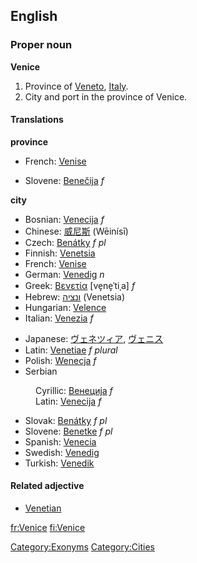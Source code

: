 ==English==
===Proper noun===
'''Venice'''

# Province of [[Veneto]], [[Italy]].
# City and port in the province of Venice.

====Translations====
'''province'''
{{top}}
*French: [[Venise]]
{{mid}}
*Slovene: [[Benečija]] ''f''
{{bottom}}

'''city'''
{{top}}
*Bosnian: [[Venecija]] ''f''
*Chinese: [[威尼斯]] (Wēinísī)
*Czech: [[Benátky]] ''f pl''
*Finnish: [[Venetsia]]
*French: [[Venise]]
*German: [[Venedig]] ''n''
*Greek: [[Βενετία]] [ve̞ne̞ˈtiˌa] ''f''
*Hebrew: [[ונציה]] (Venetsia)
*Hungarian: [[Velence]]
*Italian: [[Venezia]] ''f''
{{mid}}
*Japanese: [[ヴェネツィア]], [[ヴェニス]]
*Latin: [[Venetiae]] ''f plural''
*Polish: [[Wenecja]] ''f''
*Serbian
:Cyrillic: [[Венеција]] ''f''
:Latin: [[Venecija#Serbian|Venecija]] ''f''
*Slovak: [[Benátky#Slovak|Benátky]] ''f pl''
*Slovene: [[Benetke]] ''f pl''
*Spanish: [[Venecia]]
*Swedish: [[Venedig]]
*Turkish: [[Venedik]]
{{bottom}}

====Related adjective====
*[[Venetian]]

[[Category:Exonyms]]
[[Category:Cities]]
[[fr:Venice]]
[[fi:Venice]]